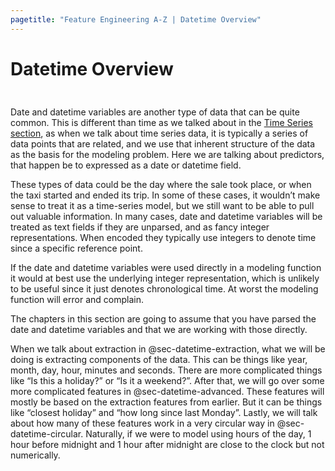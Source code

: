 ```yaml
---
pagetitle: "Feature Engineering A-Z | Datetime Overview"
---
```


# Datetime Overview {#sec-datetime}

::: {style="visibility: hidden; height: 0px;"}
## Datetime Overview
:::

Date and datetime variables are another type of data that can be quite common.
This is different than time as we talked about in the [Time Series section](time-series), as when we talk about time series data, it is typically a series of data points that are related, and we use that inherent structure of the data as the basis for the modeling problem.
Here we are talking about predictors, that happen be to expressed as a date or datetime field.

These types of data could be the day where the sale took place, or when the taxi started and ended its trip.
In some of these cases, it wouldn't make sense to treat it as a time-series model, but we still want to be able to pull out valuable information.
In many cases, date and datetime variables will be treated as text fields if they are unparsed, and as fancy integer representations.
When encoded they typically use integers to denote time since a specific reference point.

If the date and datetime variables were used directly in a modeling function it would at best use the underlying integer representation, which is unlikely to be useful since it just denotes chronological time.
At worst the modeling function will error and complain.

The chapters in this section are going to assume that you have parsed the date and datetime variables and that we are working with those directly.

When we talk about extraction in @sec-datetime-extraction, what we will be doing is extracting components of the data.
This can be things like year, month, day, hour, minutes and seconds.
There are more complicated things like "Is this a holiday?" or "Is it a weekend?".
After that, we will go over some more complicated features in @sec-datetime-advanced.
These features will mostly be based on the extraction features from earlier.
But it can be things like "closest holiday" and "how long since last Monday".
Lastly, we will talk about how many of these features work in a very circular way in @sec-datetime-circular.
Naturally, if we were to model using hours of the day, 1 hour before midnight and 1 hour after midnight are close to the clock but not numerically.
